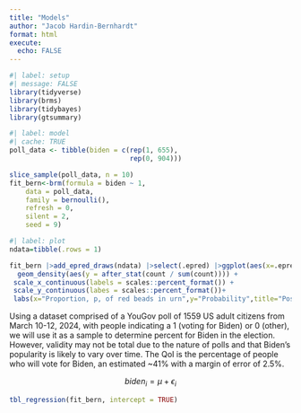 ```yaml
---
title: "Models"
author: "Jacob Hardin-Bernhardt"
format: html
execute: 
  echo: FALSE
---
```


```r
#| label: setup
#| message: FALSE
library(tidyverse)
library(brms)
library(tidybayes)
library(gtsummary)
```


```r
#| label: model
#| cache: TRUE
poll_data <- tibble(biden = c(rep(1, 655), 
                              rep(0, 904)))

slice_sample(poll_data, n = 10)
fit_bern<-brm(formula = biden ~ 1,
    data = poll_data,
    family = bernoulli(),
    refresh = 0,
    silent = 2,
    seed = 9)
```
```r
#| label: plot
ndata=tibble(.rows = 1)

fit_bern |>add_epred_draws(ndata) |>select(.epred) |>ggplot(aes(x=.epred))+
  geom_density(aes(y = after_stat(count / sum(count)))) +
 scale_x_continuous(labels = scales::percent_format()) +
 scale_y_continuous(labes = scales::percent_format())+
 labs(x="Proportion, p, of red beads in urn",y="Probability",title="Posterior Distribution for p")
```


Using a dataset comprised of a YouGov poll of 1559 US adult citizens from March 10-12, 2024, with people indicating a 1 (voting for Biden) or 0 (other), we will use it as a sample to determine percent for Biden in the election. However, validity may not be total due to the nature of polls and that Biden's popularity is likely to vary over time. The QoI is the percentage of people who will vote for Biden, an estimated ~41% with a margin of error of 2.5%.

$$ biden_i =  \mu + \epsilon_i $$
```r
tbl_regression(fit_bern, intercept = TRUE)
```

